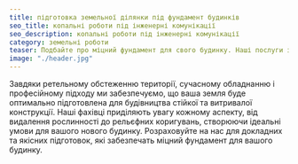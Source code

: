 ```yaml
---
title: підготовка земельної ділянки під фундамент будинків
seo_title: копальні роботи під інженерні комунікації
seo_description: копальні роботи під інженерні комунікації
category: земельні роботи
teaser: Подбайте про міцний фундамент для свого будинку. Наші послуги з підготовки грунту для будівництва будинків поєднують експертизу та дбайливість до кожної деталі. 
image: "./header.jpg"
---
```

<p>
Завдяки ретельному обстеженню території, сучасному обладнанню і професійному підходу ми забезпечуємо, що ваша земля буде оптимально підготовлена для будівництва стійкої та витривалої конструкції. Наші фахівці приділяють увагу кожному аспекту, від видалення рослинності до рельєфних коригувань, створюючи ідеальні умови для вашого нового будинку. Розраховуйте на нас для докладних та якісних підготовок, які забезпечать міцний фундамент для вашого будинку.
</p>